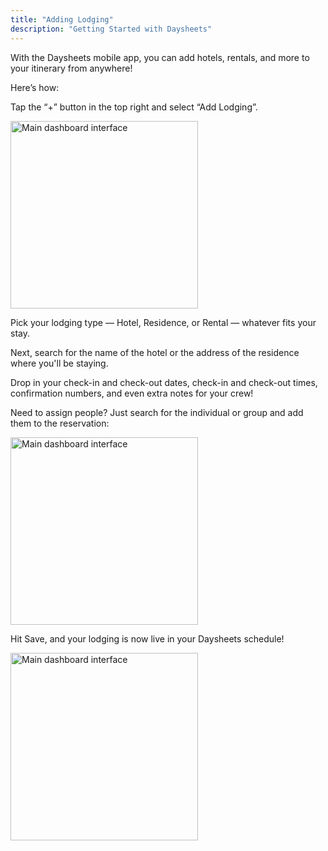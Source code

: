 ```yaml
---
title: "Adding Lodging"
description: "Getting Started with Daysheets"
---
```


With the Daysheets mobile app, you can add hotels, rentals, and more to your itinerary from anywhere!

Here’s how:

Tap the “+” button in the top right and select “Add Lodging”.

<img
  src="/images/getting-started/download-daysheets/test.png"
  alt="Main dashboard interface"
  height="300"
  className="rounded-lg"
/>

Pick your lodging type — Hotel, Residence, or Rental — whatever fits your stay.

Next, search for the name of the hotel or the address of the residence where you'll be staying.

Drop in your check-in and check-out dates, check-in and check-out times, confirmation numbers, and even extra notes for your crew!

Need to assign people? Just search for the individual or group and add them to the reservation:

<img
  src="/images/getting-started/download-daysheets/test.png"
  alt="Main dashboard interface"
  height="300"
  className="rounded-lg"
/>

Hit Save, and your lodging is now live in your Daysheets schedule!

<img
  src="/images/getting-started/download-daysheets/test.png"
  alt="Main dashboard interface"
  height="300"
  className="rounded-lg"
/>

